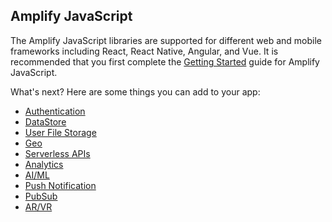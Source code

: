 ## Amplify JavaScript

The Amplify JavaScript libraries are supported for different web and mobile frameworks including React, React Native, Angular, and Vue. It is recommended that you first complete the [Getting Started](https://docs.amplify.aws/start/q/integration/js/) guide for Amplify JavaScript.

What's next? Here are some things you can add to your app:

- [Authentication](/lib-v1/auth/getting-started)
- [DataStore](/lib-v1/datastore/getting-started)
- [User File Storage](/lib-v1/storage/getting-started)
- [Geo](/lib-v1/geo/getting-started)
- [Serverless APIs](/lib-v1/graphqlapi/getting-started)
- [Analytics](/lib-v1/analytics/getting-started)
- [AI/ML](/lib-v1/predictions/getting-started)
- [Push Notification](/lib-v1/push-notifications/getting-started)
- [PubSub](/lib-v1/pubsub/getting-started)
- [AR/VR](/lib-v1/xr/getting-started)
